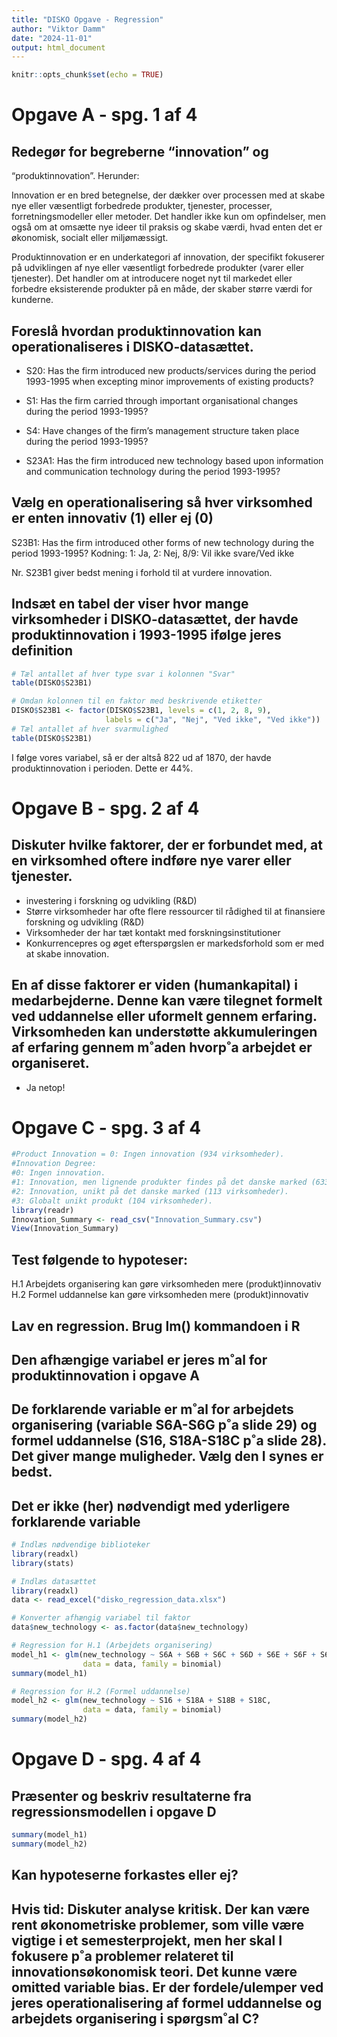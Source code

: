 ```yaml
---
title: "DISKO Opgave - Regression"
author: "Viktor Damm"
date: "2024-11-01"
output: html_document
---
```


```r
knitr::opts_chunk$set(echo = TRUE)
```

# Opgave A - spg. 1 af 4

## Redegør for begreberne “innovation” og
“produktinnovation”. Herunder: 

Innovation er en bred betegnelse, der dækker over processen med at skabe nye eller væsentligt forbedrede produkter, tjenester, processer, forretningsmodeller eller metoder. Det handler ikke kun om opfindelser, men også om at omsætte nye ideer til praksis og skabe værdi, hvad enten det er økonomisk, socialt eller miljømæssigt.

Produktinnovation er en underkategori af innovation, der specifikt fokuserer på udviklingen af nye eller væsentligt forbedrede produkter (varer eller tjenester). Det handler om at introducere noget nyt til markedet eller forbedre eksisterende produkter på en måde, der skaber større værdi for kunderne.

## Foreslå hvordan produktinnovation kan operationaliseres i DISKO-datasættet.

- S20: Has the firm introduced new products/services
during the period 1993-1995 when excepting minor
improvements of existing products?

- S1: Has the firm carried through important
organisational changes during the period 1993-1995?

- S4: Have changes of the firm’s management structure
taken place during the period 1993-1995?

- S23A1: Has the firm introduced new technology based
upon information and communication technology during
the period 1993-1995?

## Vælg en operationalisering så hver virksomhed er enten innovativ (1) eller ej (0)

S23B1: Has the firm introduced other forms of new
technology during the period 1993-1995?
Kodning: 1: Ja, 2: Nej, 8/9: Vil ikke svare/Ved ikke

Nr. S23B1 giver bedst mening i forhold til at vurdere innovation.  

## Indsæt en tabel der viser hvor mange virksomheder i DISKO-datasættet, der havde produktinnovation i 1993-1995 ifølge jeres definition

```r
# Tæl antallet af hver type svar i kolonnen "Svar"
table(DISKO$S23B1)
```

```r
# Omdan kolonnen til en faktor med beskrivende etiketter
DISKO$S23B1 <- factor(DISKO$S23B1, levels = c(1, 2, 8, 9), 
                     labels = c("Ja", "Nej", "Ved ikke", "Ved ikke"))
# Tæl antallet af hver svarmulighed
table(DISKO$S23B1)
```

I følge vores variabel, så er der altså 822 ud af 1870, der havde produktinnovation i perioden. Dette er 44%. 

# Opgave B - spg. 2 af 4

## Diskuter hvilke faktorer, der er forbundet med, at en virksomhed oftere indføre nye varer eller tjenester.

- investering i forskning og udvikling (R&D)
- Større virksomheder har ofte flere ressourcer til rådighed til at finansiere forskning og udvikling (R&D)
- Virksomheder der har tæt kontakt med forskningsinstitutioner
- Konkurrencepres og øget efterspørgslen er markedsforhold som er med at skabe innovation.

## En af disse faktorer er viden (humankapital) i medarbejderne. Denne kan være tilegnet formelt ved uddannelse eller uformelt gennem erfaring. Virksomheden kan understøtte akkumuleringen af erfaring gennem m˚aden hvorp˚a arbejdet er organiseret.

- Ja netop!

# Opgave C - spg. 3 af 4

```r
#Product Innovation = 0: Ingen innovation (934 virksomheder).
#Innovation Degree:
#0: Ingen innovation.
#1: Innovation, men lignende produkter findes på det danske marked (633 virksomheder).
#2: Innovation, unikt på det danske marked (113 virksomheder).
#3: Globalt unikt produkt (104 virksomheder).
library(readr)
Innovation_Summary <- read_csv("Innovation_Summary.csv")
View(Innovation_Summary)
```

## Test følgende to hypoteser:

H.1 Arbejdets organisering kan gøre virksomheden mere
(produkt)innovativ
H.2 Formel uddannelse kan gøre virksomheden mere
(produkt)innovativ

## Lav en regression. Brug lm() kommandoen i R

## Den afhængige variabel er jeres m˚al for produktinnovation i opgave A

## De forklarende variable er m˚al for arbejdets organisering (variable S6A-S6G p˚a slide 29) og formel uddannelse (S16, S18A-S18C p˚a slide 28). Det giver mange muligheder. Vælg den I synes er bedst.

## Det er ikke (her) nødvendigt med yderligere forklarende variable

```r
# Indlæs nødvendige biblioteker
library(readxl)
library(stats)

# Indlæs datasættet
library(readxl)
data <- read_excel("disko_regression_data.xlsx")

# Konverter afhængig variabel til faktor
data$new_technology <- as.factor(data$new_technology)

# Regression for H.1 (Arbejdets organisering)
model_h1 <- glm(new_technology ~ S6A + S6B + S6C + S6D + S6E + S6F + S6G,
                data = data, family = binomial)
summary(model_h1)

# Regression for H.2 (Formel uddannelse)
model_h2 <- glm(new_technology ~ S16 + S18A + S18B + S18C,
                data = data, family = binomial)
summary(model_h2)

```

# Opgave D - spg. 4 af 4

## Præsenter og beskriv resultaterne fra regressionsmodellen i opgave D
```r
summary(model_h1)
summary(model_h2)
```

## Kan hypoteserne forkastes eller ej?

## Hvis tid: Diskuter analyse kritisk. Der kan være rent økonometriske problemer, som ville være vigtige i et semesterprojekt, men her skal I fokusere p˚a problemer relateret til innovationsøkonomisk teori. Det kunne være omitted variable bias. Er der fordele/ulemper ved jeres operationalisering af formel uddannelse og arbejdets organisering i spørgsm˚al C?